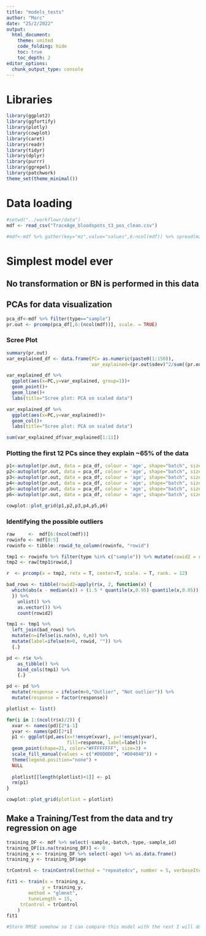 ```yaml
---
title: "models_tests"
author: "Marc"
date: "25/2/2022"
output: 
  html_document:
    theme: united
    code_folding: hide
    toc: true
    toc_depth: 2 
editor_options: 
  chunk_output_type: console
---
```


# Libraries
```r
library(ggplot2)
library(ggfortify)
library(plotly)
library(cowplot)
library(caret)
library(readr)
library(tidyr)
library(dplyr)
library(purrr)
library(ggrepel)
library(patchwork)
theme_set(theme_minimal())
```

# Data loading
```r
#setwd("../workflowr/data")
mdf <- read_csv("TraceAge_bloodspots_t3_pos_clean.csv")

#mdf<-mdf %>% gather(key="mz",value="values",6:ncol(mdf)) %>% spread(mz,values)
```

# Simplest model ever

## No transformation or BN is performed in this data

## PCAs for data visualization

```r
pca_df<-mdf %>% filter(type=="sample")
pr.out <- prcomp(pca_df[,6:(ncol(mdf))], scale. = TRUE)
```

### Scree Plot
```r
summary(pr.out)
var_explained_df <- data.frame(PC= as.numeric(paste0(1:150)),
                               var_explained=(pr.out$sdev)^2/sum((pr.out$sdev)^2))

var_explained_df %>%
  ggplot(aes(x=PC,y=var_explained, group=1))+
  geom_point()+
  geom_line()+
  labs(title="Scree plot: PCA on scaled data")

var_explained_df %>%
  ggplot(aes(x=PC,y=var_explained))+
  geom_col()+
  labs(title="Scree plot: PCA on scaled data")

sum(var_explained_df$var_explained[1:11])
```

### Plotting the first 12 PCs since they explain ~65% of the data

```r
p1<-autoplot(pr.out, data = pca_df, colour = 'age', shape="batch", size=2, x = 1, y =2)
p2<-autoplot(pr.out, data = pca_df, colour = 'age', shape="batch", size=2, x = 3, y =4)
p3<-autoplot(pr.out, data = pca_df, colour = 'age', shape="batch", size=2, x = 5, y =6)
p4<-autoplot(pr.out, data = pca_df, colour = 'age', shape="batch", size=2, x = 7, y =8)
p5<-autoplot(pr.out, data = pca_df, colour = 'age', shape="batch", size=2, x = 9, y =10)
p6<-autoplot(pr.out, data = pca_df, colour = 'age', shape="batch", size=2, x = 11, y =12)

cowplot::plot_grid(p1,p2,p3,p4,p5,p6)
```


### Identifying the possible outliers

```r
raw     <-  mdf[6:(ncol(mdf))]
rowinfo <- mdf[0:5]
rowinfo <- tibble::rowid_to_column(rowinfo, "rowid")

tmp1 <- rowinfo %>% filter(type %in% c("sample")) %>% mutate(rowid2 = row_number())
tmp2 <- raw[tmp1$rowid,]

r  <- prcomp(x = tmp2, retx = T, center=T, scale. = T, rank. = 12)

bad_rows <- tibble(rowid2=apply(r$x, 2, function(x) {
  which(abs(x - median(x)) > (1.5 * quantile(x,0.95)-quantile(x,0.05))) 
  }) %>%
    unlist() %>% 
    as.vector()) %>% 
    count(rowid2)

tmp1 <- tmp1 %>%
  left_join(bad_rows) %>%
  mutate(n=ifelse(is.na(n), 0,n)) %>%
  mutate(label=ifelse(n>0, rowid, "")) %>%
  {.}

pd <- r$x %>% 
    as_tibble() %>%
    bind_cols(tmp1) %>%
    {.}

pd <- pd %>% 
  mutate(response = ifelse(n>0,"Outlier", "Not outlier")) %>%
  mutate(response = factor(response))

plotlist <- list()

for(i in 1:(ncol(r$x)/2)) {
  xvar <- names(pd)[2*i-1]
  yvar <- names(pd)[2*i]
  p1 <- ggplot(pd,aes(x=!!ensym(xvar), y=!!ensym(yvar), 
                      fill=response, label=label))+
  geom_point(shape=21, color="#FFFFFFFF", size=3) +
  scale_fill_manual(values = c("#D0D0D0", "#D04040")) +
  theme(legend.position="none") +
  NULL
  
  plotlist[[length(plotlist)+1]] <- p1
  rm(p1)
}

cowplot::plot_grid(plotlist = plotlist)
```

## Make a Training/Test from the data and try regression on age 
```r
training_DF <- mdf %>% select(-sample,-batch,-type,-sample_id)
training_DF[is.na(training_DF)] <- 0
training_x <- training_DF %>% select(-age) %>% as.data.frame()
training_y <- training_DF$age
```

```r
trControl <- trainControl(method = "repeatedcv", number = 5, verboseIter = T, savePredictions = "final")

fit1 <- train(x = training_x, 
             y = training_y, 
        method = "glmnet",
        tuneLength = 15,
     trControl = trControl
    )
fit1

#Store RMSE somehow so I can compare this model with the rest I will do...
```


